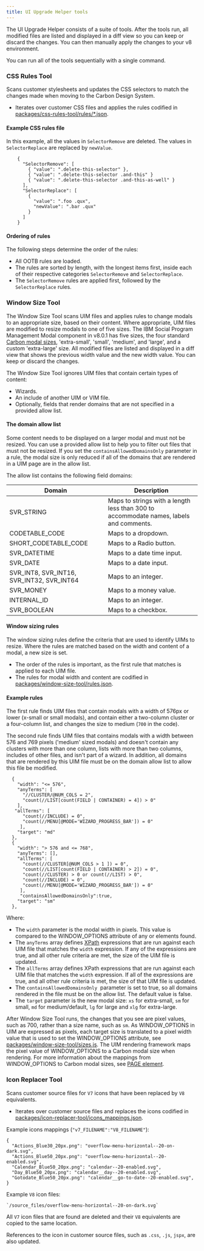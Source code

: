 ```yaml
---
title: UI Upgrade Helper tools
---
```


The UI Upgrade Helper consists of a suite of tools. After the tools run, all modified files are listed and displayed in a diff view so you can keep or discard the changes. You can then manually apply the changes to your v8 environment.

You can run all of the tools sequentially with a single command.

### CSS Rules Tool

Scans customer stylesheets and updates the CSS selectors to match the changes made when moving to the Carbon Design System.

- Iterates over customer CSS files and applies the rules codified in [packages/css-rules-tool/rules/*.json](https://github.com/IBM/spm-ui-upgrade-helper/tree/main/packages/css-rules-tool/rules).

#### Example CSS rules file

In this example, all the values in `SelectorRemove` are deleted. The values in `SelectorReplace` are replaced by `newValue`.

```
    {
      "SelectorRemove": [
        { "value": ".delete-this-selector" },
        { "value": ".delete-this-selector .and-this" }
        { "value": ".delete-this-selector .and-this-as-well" }
      ],
      "SelectorReplace": [
        {
          "value": ".foo .qux",
          "newValue": ".bar .qux"
        }
      ]
    }
```

#### Ordering of rules

The following steps determine the order of the rules:

- All OOTB rules are loaded.
- The rules are sorted by length, with the longest items first, inside each of their respective categories `SelectorRemove` and `SelectorReplace`.
- The `SelectorRemove` rules are applied first, followed by the `SelectorReplace` rules.

### Window Size Tool

The Window Size Tool scans UIM files and applies rules to change modals to an appropriate size, based on their content. Where appropriate, UIM files are modified to resize modals to one of five sizes. The IBM Social Program Management Modal component in v8.0.1 has five sizes, the four standard [Carbon modal sizes](https://www.carbondesignsystem.com/components/modal/usage/#sizing), 'extra-small', 'small', 'medium', and 'large', and a custom 'extra-large' size. All modified files are listed and displayed in a diff view that shows the previous width value and the new width value. You can keep or discard the changes.

The Window Size Tool ignores UIM files that contain certain types of content:

- Wizards.
- An include of another UIM or VIM file.
- Optionally, fields that render domains that are not specified in a provided allow list.

#### The domain allow list

Some content needs to be displayed on a larger modal and must not be resized. You can use a provided allow list to help you to filter out files that must not be resized. If you set the `containsAllowedDomainsOnly` parameter in a rule, the modal size is only reduced if all of the domains that are rendered in a UIM page are in the allow list.

The allow list contains the following field domains:

| Domain | Description |
|---- | ---- |
|SVR_STRING | Maps to strings with a length less than 300 to accommodate names, labels and comments. |
|CODETABLE_CODE | Maps to a dropdown. |
|SHORT_CODETABLE_CODE | Maps to a Radio button. |
|SVR_DATETIME | Maps to a date time input. |
|SVR_DATE | Maps to a date input. |
|SVR_INT8, SVR_INT16, SVR_INT32, SVR_INT64 | Maps to an integer. |
|SVR_MONEY | Maps to a money value. |
|INTERNAL_ID | Maps to an integer. |
|SVR_BOOLEAN | Maps to a checkbox. |

#### Window sizing rules

The window sizing rules define the criteria that are used to identify UIMs to resize. Where the rules are matched based on the width and content of a modal, a new size is set.

- The order of the rules is important, as the first rule that matches is applied to each UIM file.
- The rules for modal width and content are codified in [packages/window-size-tool/rules.json](https://github.com/IBM/spm-ui-upgrade-helper/blob/main/packages/window-size-tool/sizes.js).

#### Example rules

The first rule finds UIM files that contain modals with a width of 576px or lower (x-small or small modals), and contain either a two-column cluster or a four-column list, and changes the size to medium (`700` in the code).

The second rule finds UIM files that contains modals with a width between 576 and 769 pixels ('medium' sized modals) and doesn't contain any clusters with more than one column, lists with more than two columns, includes of other files, and isn't part of a wizard. In addition, all domains that are rendered by this UIM file must be on the domain allow list to allow this file be modified. 

```
  {
    "width": "<= 576",
    "anyTerms": [
      "//CLUSTER/@NUM_COLS = 2", 
      "count(//LIST[count(FIELD | CONTAINER) = 4]) > 0"
    ],
   "allTerms": [
      "count(//INCLUDE) = 0",
      "count(//MENU[@MODE='WIZARD_PROGRESS_BAR']) = 0" 
     ],
    "target": "md"
  },
  {
    "width": "> 576 and <= 768",
    "anyTerms": [],
    "allTerms": [
      "count(//CLUSTER[@NUM_COLS > 1 ]) = 0",
      "count(//LIST[count(FIELD | CONTAINER) > 2]) = 0",
      "count(//CLUSTER) > 0 or count(//LIST) > 0",
      "count(//INCLUDE) = 0",
      "count(//MENU[@MODE='WIZARD_PROGRESS_BAR']) = 0"  
     ],
     "containsAllowedDomainsOnly":true,
    "target": "sm"
  },
```

Where:

- The `width` parameter is the modal width in pixels. This value is compared to the WINDOW_OPTIONS attribute of any <PAGE> or <LINK> elements found.
- The `anyTerms` array defines [XPath](https://developer.mozilla.org/en-US/docs/Web/XPath) expressions that are run against each UIM file that matches the `width` expression. If any of the expressions are true, and all other rule criteria are met, the size of the UIM file is updated.
- The `allTerms` array defines XPath expressions that are run against each UIM file that matches the `width` expression. If all of the expressions are true, and all other rule criteria is met, the size of that UIM file is updated.
- The `containsAllowedDomainsOnly`  parameter is set to true, so all domains rendered in the file must be on the allow list. The default value is false.
- The `target` parameter is the new modal size: `xs` for extra-small, `sm` for small, `md` for medium/default, `lg` for large and `xlg` for extra-large.

After Window Size Tool runs, the changes that you see are pixel values, such as 700, rather than a size name, such as `sm`.
As WINDOW_OPTIONS in UIM are expressed as pixels, each target size is translated to a pixel width value that is used to set the WINDOW_OPTIONS attribute, see [packages/window-size-tool/sizes.js](https://github.com/IBM/spm-ui-upgrade-helper/blob/main/packages/window-size-tool/sizes.js). The UIM rendering framework maps the pixel value of WINDOW_OPTIONS to a Carbon modal size when rendering. For more information about the mappings from WINDOW_OPTIONS to Carbon modal sizes, see [PAGE element](https://www.ibm.com/docs/en/spm/8.0.1?topic=reference-page-element).

### Icon Replacer Tool

Scans customer source files for `V7` icons that have been replaced by `V8` equivalents.

- Iterates over customer source files and replaces the icons codified in [packages/icon-replacer-tool/icons_mappings.json](https://github.com/IBM/spm-ui-upgrade-helper/tree/main/packages/icon-replacer-tool/icon_mappings.json).

Example icons mappings (`"v7_FILENAME":"V8_FILENAME"`):

    {
      "Actions_Blue30_20px.png": "overflow-menu-horizontal--20-on-dark.svg",
      "Actions_Blue50_20px.png": "overflow-menu-horizontal--20-enabled.svg",
      "Calendar_Blue50_20px.png": "calendar--20-enabled.svg",
      "Day_Blue50_20px.png": "calendar__day--20-enabled.svg",
      "Gotodate_Blue50_20px.png": "calendar__go-to-date--20-enabled.svg",
    }

Example `V8` icon files:

    `/source_files/overflow-menu-horizontal--20-on-dark.svg`

All `V7` icon files that are found are deleted and their `V8` equivalents are copied to the same location.

References to the icon in customer source files, such as `.css`, `.js`, `jspx`, are also updated.
